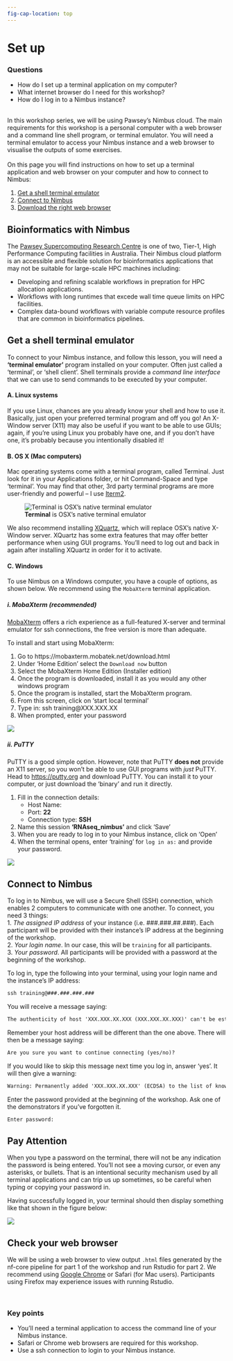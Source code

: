 ```yaml
---
fig-cap-location: top
---
```


# **Set up**

<div class="questions">

### **Questions**{.unlisted}

- How do I set up a terminal application on my computer?
- What internet browser do I need for this workshop?
- How do I log in to a Nimbus instance?
</div>  
</br>
In this workshop series, we will be using Pawsey's Nimbus cloud. The main requirements for this workshop is a personal computer with a web browser and a command line shell program, or terminal emulator. You will need a terminal emulator to access your Nimbus instance and a web browser to visualise the outputs of some exercises. 
</br>
</br>
On this page you will find instructions on how to set up a terminal application and web browser on your computer and how to connect to Nimbus:  

1. [Get a shell terminal emulator](#get-a-shell-terminal-emulator)  
2. [Connect to Nimbus](#connect-to-nimbus)  
3. [Download the right web browser](#check-your-web-browser)  


## **Bioinformatics with Nimbus**{.unlisted}
The [Pawsey Supercomputing Research Centre](https://pawsey.org.au/about-us/about-pawsey/) is one of two, Tier-1, High Performance Computing facilities in Australia. Their Nimbus cloud platform is an accessible and flexible solution for bioinformatics applications that may not be suitable for large-scale HPC machines including:

-   Developing and refining scalable workflows in prepration for HPC allocation applications.
-   Workflows with long runtimes that excede wall time queue limits on HPC facilities. 
-   Complex data-bound workflows with variable compute resource profiles that are common in bioinformatics pipelines.

## **Get a shell terminal emulator**
To connect to your Nimbus instance, and follow this lesson, you will need a **'terminal emulator'** program installed on your computer. Often just called a 'terminal', or 'shell client'. Shell terminals provide a _command line interface_ that we can use to send commands to be executed by your computer.

#### **A. Linux systems**{.unlisted}
If you use Linux, chances are you already know your shell and how to use it. Basically, just open your preferred terminal program and off you go! An X-Window server (X11) may also be useful if you want to be able to use GUIs; again, if you're using Linux you probably have one, and if you don't have one, it's probably because you intentionally disabled it! 

#### **B. OS X (Mac computers)**{.unlisted}
Mac operating systems come with a terminal program, called Terminal. Just look for it in your Applications folder, or hit Command-Space and type 'terminal'. You may find that other, 3rd party terminal programs are more user-friendly and powerful -- I use [Iterm2](https://www.iterm2.com/).

![<b>Terminal</b> is OSX's native terminal emulator](/fig/s_terminal_app.png)

We also recommend installing [XQuartz](https://www.xquartz.org/), which will replace OSX's native X-Window server. XQuartz has some extra features that may offer better performance when using GUI programs. You'll need to log out and back in again after installing XQuartz in order for it to activate.

#### **C. Windows**{.unlisted}
To use Nimbus on a Windows computer, you have a couple of options, as shown below. We recommend using the `MobaXterm` terminal application. 

##### **i. MobaXterm (recommended)**{.unlisted}
[MobaXterm](https://mobaxterm.mobatek.net/download.html) offers a rich experience as a full-featured X-server and terminal emulator for ssh connections, the free version is more than adequate.

To install and start using MobaXterm:

1. Go to https://mobaxterm.mobatek.net/download.html
2. Under ‘Home Edition’ select the `Download now` button
3. Select the MobaXterm Home Edition (Installer edition)
4. Once the program is downloaded, install it as you would any other windows program
5. Once the program is installed, start the MobaXterm program.  
6. From this screen, click on ‘start local terminal’
7. Type in: ssh training@XXX.XXX.XX
8. When prompted, enter your password

![](/fig/s_mobaxterm.png)

##### **ii. PuTTY**{.unlisted}
PuTTY is a good simple option. However, note that PuTTY **does not** provide an X11 server, so you won't be able to use GUI programs with _just_ PuTTY. 
Head to [https://putty.org](https://putty.org) and download PuTTY. You can install it to your computer, or just download the 'binary' and run it directly. 

1. Fill in the connection details:
    - Host Name: **<YOUR ASSIGNED IP>**  
    - Port: **22**  
    - Connection type: **SSH**     

2. Name this session **'RNAseq_nimbus'** and click 'Save'  
3. When you are ready to log in to your Nimbus instance, click on 'Open'  
4. When the terminal opens, enter 'training' for `log in as:` and provide your password.   

![](/fig/s_putty_nimbus.png)

    
## **Connect to Nimbus**
To log in to Nimbus, we will use a Secure Shell (SSH) connection, which enables 2 computers to communicate with one another. To connect, you need 3 things: 
    <br>1. *The assigned IP address* of your instance (i.e. ###.###.##.###). Each participant will be provided with their instance's IP address at the beginning of the workshop.   
    2. *Your login name*. In our case, this will be `training` for all participants. 
    <br>3. *Your password*. All participants will be provided with a password at the beginning of the workshop. 
    
To log in, type the following into your terminal, using your login name and the instance’s IP address:

```default
ssh training@###.###.###.###
```

You will receive a message saying:
```default
The authenticity of host 'XXX.XXX.XX.XXX (XXX.XXX.XX.XXX)' can't be established.
```
    
Remember your host address will be different than the one above. There will then be a message saying:
```default
Are you sure you want to continue connecting (yes/no)?
```
    
If you would like to skip this message next time you log in, answer ‘yes’. It will then give a warning:
```default
Warning: Permanently added 'XXX.XXX.XX.XXX' (ECDSA) to the list of known hosts.
```
Enter the password provided at the beginning of the workshop. Ask one of the demonstrators if you've forgotten it. 
```default
Enter password:
```
::: {.callout-note appearance="simple"}
## Pay Attention
When you type a password on the terminal, there will not be any indication the password is being entered. You'll not see a moving cursor, or even any asterisks, or bullets. That is an intentional security mechanism used by all terminal applications and can trip us up sometimes, so be careful when typing or copying your password in.  
:::
    
Having successfully logged in, your terminal should then display something like that shown in the figure below:

![](/fig/Nimbus_login_screen_with_border.png)


## **Check your web browser**
We will be using a web browser to view output `.html` files generated by the nf-core pipeline for part 1 of the workshop and run Rstudio for part 2. We recommend using [Google Chrome](https://www.google.com/intl/en_au/chrome/) or Safari (for Mac users). Participants using Firefox may experience issues with running Rstudio. 


<br>
<div class="keypoints">
### **Key points**

- You'll need a terminal application to access the command line of your Nimbus instance. 
- Safari or Chrome web browsers are required for this workshop. 
- Use a ssh connection to login to your Nimbus instance.     
</div>  
